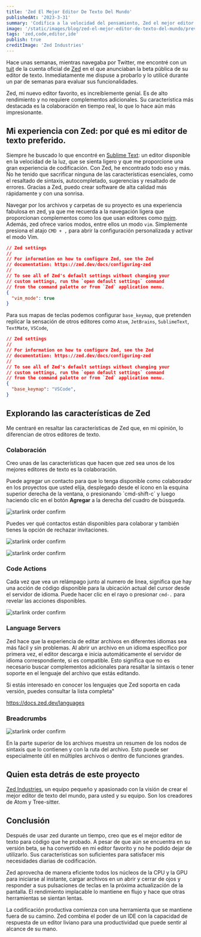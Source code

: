 ```yaml
---
title: 'Zed El Mejor Editor De Texto Del Mundo'
publishedAt: '2023-3-31'
summary: 'Codifica a la velocidad del pensamiento, Zed el mejor editor de texto del mundo para usted y su equipo, un editor de código multijugador de alto rendimiento de los creadores de Atom y Tree-sitter'
image: '/static/images/blog/zed-el-mejor-editor-de-texto-del-mundo/preview.webp'
tags: 'zed,code,editor,ide'
publish: true
creditImage: 'Zed Industries'
---
```


Hace unas semanas, mientras navegaba por Twitter, me encontré con un [tuit](https://twitter.com/zeddotdev/status/1636034629848403968) de la cuenta oficial de [Zed](https://twitter.com/zeddotdev) en el que anunciaban la beta pública de su editor de texto. Inmediatamente me dispuse a probarlo y lo utilicé durante un par de semanas para evaluar sus funcionalidades.

Zed, mi nuevo editor favorito, es increíblemente genial. Es de alto rendimiento y no requiere complementos adicionales. Su característica más destacada es la colaboración en tiempo real, lo que lo hace aún más impresionante.

## Mi experiencia con Zed: por qué es mi editor de texto preferido.

Siempre he buscado lo que encontré en [Sublime Text](https://www.sublimetext.com/): un editor disponible en la velocidad de la luz, que se sienta ligero y que me proporcione una gran experiencia de codificación. Con Zed, he encontrado todo eso y más. No he tenido que sacrificar ninguna de las características esenciales, como el resaltado de sintaxis, autocompletado, sugerencias y resaltado de errores. Gracias a Zed, puedo crear software de alta calidad más rápidamente y con una sonrisa.

Navegar por los archivos y carpetas de su proyecto es una experiencia fabulosa en zed, ya que me recuerda a la navegación ligera que proporcionan complementos como los que usan editores como [nvim](https://neovim.io/). Además, zed ofrece varios modos, entre ellos un modo `vim`. Simplemente presiona el atajo `CMD + ,` para abrir la configuración personalizada y activar el modo Vim.

```json
// Zed settings
//
// For information on how to configure Zed, see the Zed
// documentation: https://zed.dev/docs/configuring-zed
//
// To see all of Zed's default settings without changing your
// custom settings, run the `open default settings` command
// from the command palette or from `Zed` application menu.
{
  "vim_mode": true
}
```

Para sus mapas de teclas podemos configurar `base_keymap`, que pretenden replicar la sensación de otros editores como `Atom`, `JetBrains`, `SublimeText`, `TextMate`, `VSCode`,

```json
// Zed settings
//
// For information on how to configure Zed, see the Zed
// documentation: https://zed.dev/docs/configuring-zed
//
// To see all of Zed's default settings without changing your
// custom settings, run the `open default settings` command
// from the command palette or from `Zed` application menu.
{
  "base_keymap": "VSCode",
}
```

## Explorando las características de Zed

Me centraré en resaltar las características de Zed que, en mi opinión, lo diferencian de otros editores de texto.

### Colaboración

Creo unas de las características que hacen que zed sea unos de los mejores editores de texto es la colaboración.

Puede agregar un contacto para que lo tenga disponible como colaborador en los proyectos que usted elija, desplegado desde el ícono en la esquina superior derecha de la ventana, o presionando `cmd-shift-c´ y luego haciendo clic en el botón __Agregar__ a la derecha del cuadro de búsqueda.

<Image
  alt="starlink order confirm"
  src="/static/images/blog/zed-el-mejor-editor-de-texto-del-mundo/add-contact.jpg"
  width={622}
  height={437}
  layout="responsive"
  quality="100"
  priority
/>

Puedes ver qué contactos están disponibles para colaborar y también tienes la opción de rechazar invitaciones.

<Image
  alt="starlink order confirm"
  src="/static/images/blog/zed-el-mejor-editor-de-texto-del-mundo/sharing-a-project.jpg"
  width={622}
  height={437}
  layout="responsive"
  quality="100"
  priority
/>

<Image
  alt="starlink order confirm"
  src="/static/images/blog/zed-el-mejor-editor-de-texto-del-mundo/accepting-an-invite.jpg"
  width={622}
  height={437}
  layout="responsive"
  quality="100"
  priority
/>

### Code Actions

Cada vez que vea un relámpago junto al numero de linea, significa que hay una acción de código disponible para la ubicación actual del cursor desde el servidor de idioma. Puede hacer clic en el rayo o presionar `cmd-.` para revelar las acciones disponibles.

<Image
  alt="starlink order confirm"
  src="/static/images/blog/zed-el-mejor-editor-de-texto-del-mundo/code-actions.jpg"
  width={622}
  height={437}
  layout="responsive"
  quality="100"
  priority
/>

### Language Servers

Zed hace que la experiencia de editar archivos en diferentes idiomas sea más fácil y sin problemas. Al abrir un archivo en un idioma específico por primera vez, el editor descarga e inicia automáticamente el servidor de idioma correspondiente, si es compatible. Esto significa que no es necesario buscar complementos adicionales para resaltar la sintaxis o tener soporte en el lenguaje del archivo que estás editando.

Si estás interesado en conocer los lenguajes que Zed soporta en cada versión, puedes consultar la lista completa"

https://docs.zed.dev/languages

### Breadcrumbs

<Image
  alt="starlink order confirm"
  src="/static/images/blog/zed-el-mejor-editor-de-texto-del-mundo/breadcrumb.jpg"
  width={622}
  height={437}
  layout="responsive"
  quality="100"
  priority
/>

En la parte superior de los archivos muestra un resumen de los nodos de sintaxis que lo contienen y con la ruta del archivo. Esto puede ser especialmente útil en múltiples archivos o dentro de funciones grandes.

## Quien esta detrás de este proyecto

 [Zed Industries](https://zed.dev/about), un equipo pequeño y apasionado con la visión de crear el mejor editor de texto del mundo, para usted y su equipo.  Son los creadores de Atom y Tree-sitter.

## Conclusión

Después de usar zed durante un tiempo, creo que es el mejor editor de texto para código que he probado. A pesar de que aún se encuentra en su versión beta, se ha convertido en mi editor favorito y no he podido dejar de utilizarlo. Sus características son suficientes para satisfacer mis necesidades diarias de codificación.

Zed aprovecha de manera eficiente todos los núcleos de la CPU y la GPU para iniciarse al instante, cargar archivos en un abrir y cerrar de ojos y responder a sus pulsaciones de teclas en la próxima actualización de la pantalla. El rendimiento implacable lo mantiene en flujo y hace que otras herramientas se sientan lentas.

La codificación productiva comienza con una herramienta que se mantiene fuera de su camino. Zed combina el poder de un IDE con la capacidad de respuesta de un editor liviano para una productividad que puede sentir al alcance de su mano.
